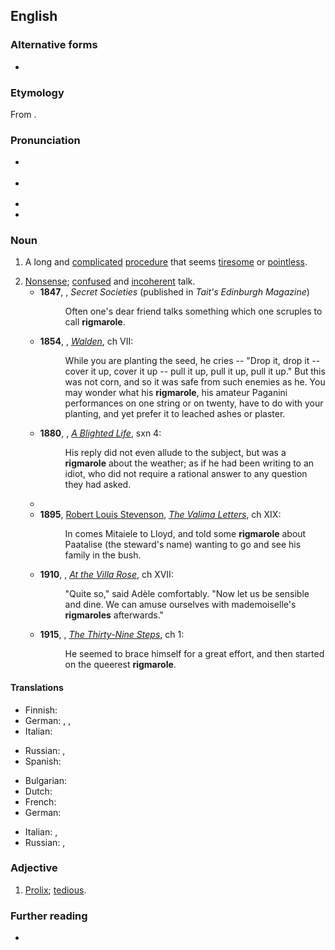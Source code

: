 ==English==
{{was wotd|2007|January|6}}

===Alternative forms===
* {{l|en|rigamarole}}

===Etymology===
From {{m|en|ragman roll||long list; catalogue}}.

===Pronunciation===
* {{a|RP}} {{IPA|en|/ˈɹɪɡməɹəʊl/}}
* {{a|US}} {{IPA|en|/ˈɹɪɡməɹoʊl/}}
* {{audio|en|en-us-rigmarole.ogg|Audio (US)}}
* {{audio|en|en-au-rigmarole.ogg|Audio (AU)}}

===Noun===
{{en-noun|~}}

# A long and [[complicated]] [[procedure]] that seems [[tiresome]] or [[pointless]].
#: {{ux|en|Have you seen all the '''rigmarole''' you have to go through at airport security these days?}}
# [[nonsense|Nonsense]]; [[confused]] and [[incoherent]] talk.
#* '''1847''', {{w|Thomas De Quincey}}, ''Secret Societies'' (published in ''Tait's Edinburgh Magazine'')
#*: Often one's dear friend talks something which one scruples to call '''rigmarole'''.
#* '''1854''', {{w|Henry David Thoreau}}, ''[[s:Walden|Walden]]'', ch VII:
#*: While you are planting the seed, he cries -- "Drop it, drop it -- cover it up, cover it up -- pull it up, pull it up, pull it up." But this was not corn, and so it was safe from such enemies as he. You may wonder what his '''rigmarole''', his amateur Paganini performances on one string or on twenty, have to do with your planting, and yet prefer it to leached ashes or plaster.
#* '''1880''', {{w|Rosina Bulwer Lytton}}, ''[[s:A Blighted Life|A Blighted Life]]'', sxn 4:
#*: His reply did not even allude to the subject, but was a '''rigmarole''' about the weather; as if he had been writing to an idiot, who did not require a rational answer to any question they had asked.
#* {{quote-book|1=en|year=1886|translator=H.L. Br&aelig;kstad|author=Peter Christen Asbj&oslash;rnsen|authorlink=Peter Christen Asbj&oslash;rnsen|title=Folk and Fairy Tales|page=250|passage="Stuff and nonsense, and lying '''rigmaroles'''!" he growled, as I vanished through the door[.]}}
#* '''1895''', [[w:Robert Luis Stevenson|Robert Louis Stevenson]], ''[[s:The Valima Letters|The Valima Letters]]'', ch XIX:
#*: In comes Mitaiele to Lloyd, and told some '''rigmarole''' about Paatalise (the steward's name) wanting to go and see his family in the bush.
#* '''1910''', {{w|A. E. W. Mason}}, ''[[s:At the Villa Rose|At the Villa Rose]]'', ch XVII:
#*: "Quite so," said Adèle comfortably. "Now let us be sensible and dine. We can amuse ourselves with mademoiselle's '''rigmaroles''' afterwards."
#* '''1915''', {{w|John Buchan}}, ''[[s:The Thirty-Nine Steps|The Thirty-Nine Steps]]'', ch 1:
#*: He seemed to brace himself for a great effort, and then started on the queerest '''rigmarole'''.

====Translations====
{{trans-top|long and complicated procedure}}
* Finnish: {{t|fi|ruljanssi}}
* German: {{t+|de|Theater|n}}, {{t+|de|Zirkus|m}}, {{t+|de|Brimborium|n}}
* Italian: {{t+|it|trafila|f}}
{{trans-mid}}
* Russian: {{t+|ru|каните́ль|f}}, {{t+|ru|волоки́та|f}}
* Spanish: {{t+|es|embrollo|m}}
{{trans-bottom}}

{{trans-top|nonsense talk}}
* Bulgarian: {{t|bg|празни приказки}}
* Dutch: {{t+|nl|gezwets}}
* French: {{t+|fr|charabia|m}}
* German: {{t+|de|Geschwätz|n}}
{{trans-mid}}
* Italian: {{t|it|tiritera|f}}, {{t+|it|sproloquio|m}}
* Russian: {{t+|ru|вздор|m}}, {{t+|ru|брехня́|f}}
{{trans-bottom}}

===Adjective===
{{en-adj|?}}

# [[prolix|Prolix]]; [[tedious]].

===Further reading===
* {{R:Lexico}}